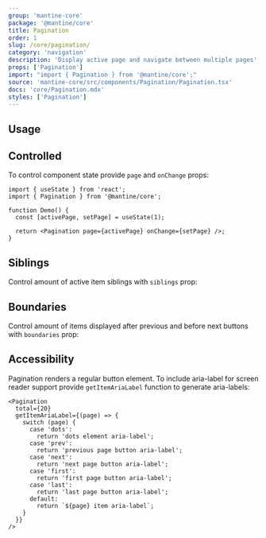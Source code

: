 ```yaml
---
group: 'mantine-core'
package: '@mantine/core'
title: Pagination
order: 1
slug: /core/pagination/
category: 'navigation'
description: 'Display active page and navigate between multiple pages'
props: ['Pagination']
import: "import { Pagination } from '@mantine/core';"
source: 'mantine-core/src/components/Pagination/Pagination.tsx'
docs: 'core/Pagination.mdx'
styles: ['Pagination']
---
```



## Usage

<Demo data={PaginationDemos.configurator} />

## Controlled

To control component state provide `page` and `onChange` props:

```tsx
import { useState } from 'react';
import { Pagination } from '@mantine/core';

function Demo() {
  const [activePage, setPage] = useState(1);

  return <Pagination page={activePage} onChange={setPage} />;
}
```

## Siblings

Control amount of active item siblings with `siblings` prop:

<Demo data={PaginationDemos.siblings} />

## Boundaries

Control amount of items displayed after previous and before next buttons with `boundaries` prop:

<Demo data={PaginationDemos.boundaries} />

## Accessibility

Pagination renders a regular button element. To include aria-label for screen reader support
provide `getItemAriaLabel` function to generate aria-labels:

```tsx
<Pagination
  total={20}
  getItemAriaLabel={(page) => {
    switch (page) {
      case 'dots':
        return 'dots element aria-label';
      case 'prev':
        return 'previous page button aria-label';
      case 'next':
        return 'next page button aria-label';
      case 'first':
        return 'first page button aria-label';
      case 'last':
        return 'last page button aria-label';
      default:
        return `${page} item aria-label`;
    }
  }}
/>
```
